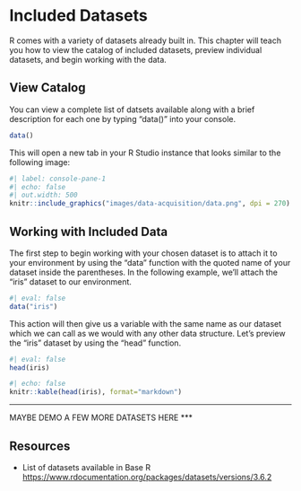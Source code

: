 # Included Datasets

R comes with a variety of datasets already built in. This chapter will teach you how to view the catalog of included datasets, preview individual datasets, and begin working with the data.

## View Catalog

You can view a complete list of datsets available along with a brief description for each one by typing "data()" into your console.

```r
data()
```

This will open a new tab in your R Studio instance that looks similar to the following image:

```r
#| label: console-pane-1
#| echo: false
#| out.width: 500
knitr::include_graphics("images/data-acquisition/data.png", dpi = 270)
```

## Working with Included Data

The first step to begin working with your chosen dataset is to attach it to your environment by using the "data" function with the quoted name of your dataset inside the parentheses. In the following example, we'll attach the "iris" dataset to our environment.
```r
#| eval: false
data("iris")
```

This action will then give us a variable with the same name as our dataset which we can call as we would with any other data structure. Let's preview the "iris" dataset by using the "head" function.
```r
#| eval: false
head(iris)
```

```r
#| echo: false
knitr::kable(head(iris), format="markdown")
```
***
MAYBE DEMO A FEW MORE DATASETS HERE
***

## Resources

- List of datasets available in Base R <https://www.rdocumentation.org/packages/datasets/versions/3.6.2>